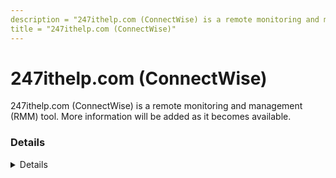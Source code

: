 ```yaml
---
description = "247ithelp.com (ConnectWise) is a remote monitoring and management (RMM) tool. More information will be added as it becomes available."
title = "247ithelp.com (ConnectWise)"
---
```




# 247ithelp.com (ConnectWise)

247ithelp.com (ConnectWise) is a remote monitoring and management (RMM) tool. More information will be added as it becomes available.

### Details
<Details author={""}
         category={""}
         created={""}
         website={""}
         lastModified={"2/8/2024"}
         privileges={""}
         free={ false }
         verification={ false }
/>

#### Installation Paths
<Card code={ ["Remote Workforce Client.exe"] }/>





### Forensic Artifacts




#### Network Artifacts
<EuiSpacer size="xl"/>
<NetworkArtifactsTable data={ [{"Description": "Known remote domains", "Domains": ["*.247ithelp.com"], "Ports": []}] }/>




### Detections
- Detects potential network activity of 247ithelp.com (ConnectWise) RMM tool
  - [Sigma Rule](https://github.com/magicsword-io/LOLRMM/blob/main/detections/sigma/247ithelp.com__connectwise__network_sigma.yml)
- Detects potential processes activity of 247ithelp.com (ConnectWise) RMM tool
  - [Sigma Rule](https://github.com/magicsword-io/LOLRMM/blob/main/detections/sigma/247ithelp.com__connectwise__processes_sigma.yml)

### References
- [Similar / replaced by ScreenConnect](Similar / replaced by ScreenConnect)

